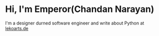 # Hi, I'm Emperor(Chandan Narayan)

I'm a designer durned software engineer and write about Python at [lekoarts.de](https://www.lekoarts.de?utm_source=cara&utm_medium=Starter)
